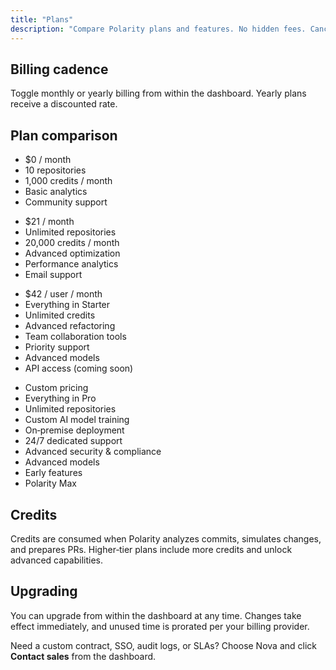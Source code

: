 ```yaml
---
title: "Plans"
description: "Compare Polarity plans and features. No hidden fees. Cancel anytime."
---
```


## Billing cadence

Toggle monthly or yearly billing from within the dashboard. Yearly plans receive a discounted rate.

## Plan comparison

<Columns cols={4}>

<Card title="Free" icon="circle-check">

- $0 / month
- 10 repositories
- 1,000 credits / month
- Basic analytics
- Community support

</Card>

<Card title="Starter" icon="bolt">

- $21 / month
- Unlimited repositories
- 20,000 credits / month
- Advanced optimization
- Performance analytics
- Email support

</Card>

<Card title="Pro" icon="sparkles">

- $42 / user / month
- Everything in Starter
- Unlimited credits
- Advanced refactoring
- Team collaboration tools
- Priority support
- Advanced models
- API access (coming soon)

</Card>

<Card title="Nova" icon="trophy">

- Custom pricing
- Everything in Pro
- Unlimited repositories
- Custom AI model training
- On‑premise deployment
- 24/7 dedicated support
- Advanced security & compliance
- Advanced models
- Early features
- Polarity Max

</Card>

</Columns>

## Credits

Credits are consumed when Polarity analyzes commits, simulates changes, and prepares PRs. Higher‑tier plans include more credits and unlock advanced capabilities.

## Upgrading

You can upgrade from within the dashboard at any time. Changes take effect immediately, and unused time is prorated per your billing provider.

<Note>
  Need a custom contract, SSO, audit logs, or SLAs? Choose Nova and click <strong>Contact sales</strong> from the dashboard.
</Note>


